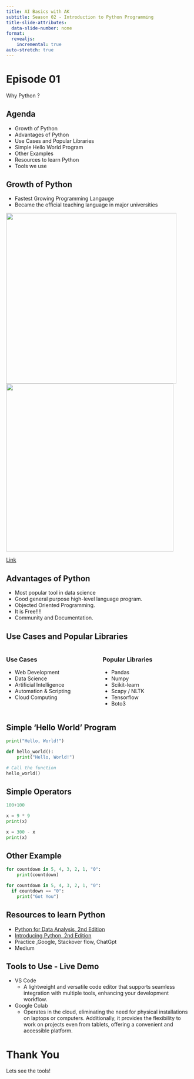 ```yaml
---
title: AI Basics with AK 
subtitle: Season 02 - Introduction to Python Programming
title-slide-attributes:
  data-slide-number: none
format: 
  revealjs:
    incremental: true
auto-stretch: true
---
```


# Episode 01

Why Python ?

## Agenda

-   Growth of Python
-   Advantages of Python
-   Use Cases and Popular Libraries
-   Simple Hello World Program
-   Other Examples
-   Resources to learn Python
-   Tools we use

## Growth of Python

-   Fastest Growing Programming Langauge
-   Became the official teaching language in major universities

![](growth_of_python.png){width="463"}![](growth_of_python_projection.png){width="455"}

[Link](https://stackoverflow.blog/2017/09/06/incredible-growth-python/)

## Advantages of Python

-   Most popular tool in data science
-   Good general purpose high-level language program.
-   Objected Oriented Programming.
-   It is Free!!!!
-   Community and Documentation.

## Use Cases and Popular Libraries

::: columns
::: {.column width="50%"}

###  Use Cases
- Web Development
-   Data Science
-   Artificial Intelligence
-   Automation & Scripting
-   Cloud Computing

:::

::: {.column width="50%"}
###  Popular Libraries
-   Pandas
-   Numpy
-   Scikit-learn
-   Scapy / NLTK
-   Tensorflow
-   Boto3
:::
:::

## Simple 'Hello World' Program

```python
print("Hello, World!")
```


```python
def hello_world():
    print("Hello, World!")

# Call the function
hello_world()

```

## Simple Operators

```python
100+100
```


```python
x = 9 * 9
print(x)
```


```python
x = 300 - x
print(x)
```

## Other Example

```python
for countdown in 5, 4, 3, 2, 1, "0":
    print(countdown)
```


```python
for countdown in 5, 4, 3, 2, 1, "0":
  if countdown == "0":
    print("Got You")
```

## Resources to learn Python

-   [Python for Data Analysis, 2nd Edition](https://learning.oreilly.com/library/view/python-for-data/9781491957653/)
-   [Introducing Python, 2nd Edition](https://learning.oreilly.com/library/view/introducing-python-2nd/9781492051374/)
-   Practice ,Google, Stackover flow, ChatGpt
-   Medium

## Tools to Use - Live Demo

-   VS Code
    -   A lightweight and versatile code editor that supports seamless integration with multiple tools, enhancing your development workflow.
-   Google Colab
    -   Operates in the cloud, eliminating the need for physical installations on laptops or computers. Additionally, it provides the flexibility to work on projects even from tablets, offering a convenient and accessible platform.

# Thank You

Lets see the tools!